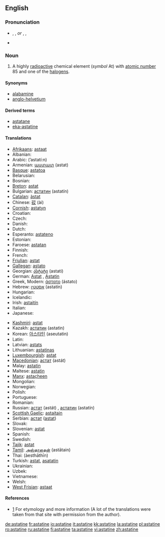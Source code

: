 {{wikipedia}}
==English==
{{elements|At|polonium|Po|radon|Rn}}

===Pronunciation===
* {{enPR|ăsʹtətēn}}, {{IPA|/ˈæstətiːn/}}, {{SAMPA|/"{st@ti:n/}} ''or'' {{enPR|ăsʹtətĭn}}, {{IPA|/ˈæstətɪn/}}, {{SAMPA|/"{st@tIn/}}
* {{audio|en-us-astatine.ogg|Audio (US)}}

===Noun===
{{en-noun|-}}

# {{element}} A highly [[radioactive]] chemical element (''symbol'' At) with [[atomic number]] 85 and one of the [[halogen]]s.<!--encyclopedic info  It occurs in only one [[isotope]] with an [[atomic mass]] of 210.  It is intensely radioactive with a [[half life]] of 8.1 hours.-->

====Synonyms====
* [[alabamine]] {{qualifier|proposed name}}
* [[anglo-helvetium]] {{qualifier|formerly}}

====Derived terms====
* [[astatane]]
* [[eka-astatine]]

====Translations====
{{trans-top|the chemical element}}
* [[Afrikaans]]: [[astaat]]
* Albanian: {{t-|sq|astat|xs=Albanian}}
* Arabic: {{Arab|[[استاتين]]}} (’astatí:n) {{m}}
* Armenian: [[աստատ]] (astat)
* [[Basque]]: [[astatoa]]
* Belarusian: {{t-|be|астат|m|tr=astát|sc=Cyrl|xs=Belarusian}}
* Bosnian: {{t-|bs|astat}}
* [[Breton]]: [[astat]]
* Bulgarian: [[астатин]] (astatín) {{m}}
* [[Catalan]]: [[àstat]]
* Chinese: [[砹]] (ài)
* [[Cornish]]: [[astatyn]]
* Croatian: {{t-|hr|astat}}
* Czech: {{t+|cs|astat}}
* Danish: {{t-|da|astat}}
* Dutch: {{t-|nl|astaat|n}}
* Esperanto: [[astateno]]
* Estonian: {{t-|et|astaat}}
* Faroese: [[astatan]]
* Finnish: {{t+|fi|astatiini}}
* French: {{t+|fr|astate|m}}
* [[Friulian]]: [[astat]]
* [[Gallegan]]: [[astato]]
* Georgian: [[ასტატი]] (astati)
* German: [[Astat]] {{n}}, [[Astatin]] {{n}}
* Greek, Modern: [[άστατο]] (ástato) {{n}}
* Hebrew: [[אסטטין]] (astatín)
* Hungarian: {{t+|hu|asztácium}}
* Icelandic: {{t+|is|astat}}
* Irish: [[astaitín]]
* Italian: {{t+|it|astato|m}}
* Japanese: {{t+|ja|アスタチン|tr=asutachin|sc=Jpan}}
{{trans-mid}}
* [[Kashmiri]]: [[astat]]
* Kazakh: [[астатин]] (astatin)
* Korean: [[아스타틴]] (aseutatin)
* Latin: {{t+|la|astatium}}
* Latvian: [[astats]]
* Lithuanian: [[astatinas]]
* [[Luxembourgish]]: [[astat]]
* [[Macedonian]]: [[астат]] (astát) {{m}}
* Malay: [[astatin]]
* Maltese: [[astatin]]
* [[Manx]]: [[astaçheen]]
* Mongolian: {{t-|mn|астат|tr=astat|sc=Cyrl|xs=Mongolian}}
* Norwegian: {{t+|no|astat}}
* Polish: {{t+|pl|astat|m}}
* Portuguese: {{t+|pt|astato|m}}
* Romanian: {{t+|ro|astatin|n}}
* Russian: [[астат]] (astát) {{m}}, [[астатин]] (astatín) {{m}}
* [[Scottish Gaelic]]: [[astaitain]]
* Serbian: [[астат]] ([[astat]]) {{m}}
* Slovak: {{t-|sk|astat}}
* Slovenian: [[astat]]
* Spanish: {{t+|es|astato|m}}
* Swedish: {{t+|sv|astat}}
* [[Tajik]]: [[astat]]
* [[Tamil]]: [[அஸ்தாதைன்]] (astātain)
* Thai: {{Thai|[[แอสทาทีน]]}} (àesthāthīn)
* Turkish: [[astat]], [[asatatin]]
* Ukrainian: {{t-|uk|астат|m|tr=astát|sc=Cyrl|xs=Ukrainian}}
* Uzbek: {{t-|uz|астат|tr=astat|sc=Cyrl|xs=Uzbek}}
* Vietnamese: {{t|vi|astatin|xs=Vietnamese}}
* Welsh: {{t|cy|astatin|xs=Welsh}}
* [[West Frisian]]: [[astaat]]
{{trans-bottom}}

====References====
* [http://elements.vanderkrogt.net/elem/at.html] For etymology and more information (A lot of the translations were taken from that site with permission from the author).

[[de:astatine]]
[[fr:astatine]]
[[io:astatine]]
[[it:astatine]]
[[kk:astatine]]
[[la:astatine]]
[[pl:astatine]]
[[ro:astatine]]
[[ru:astatine]]
[[fi:astatine]]
[[ta:astatine]]
[[vi:astatine]]
[[zh:astatine]]